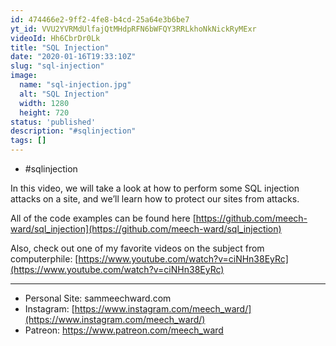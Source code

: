 ```yaml
---
id: 474466e2-9ff2-4fe8-b4cd-25a64e3b6be7
yt_id: VVU2YVRMdUlfajQtMHdpRFN6bWFQY3RRLkhoNkNickRyMExr
videoId: Hh6CbrDr0Lk
title: "SQL Injection"
date: "2020-01-16T19:33:10Z"
slug: "sql-injection"
image: 
  name: "sql-injection.jpg"
  alt: "SQL Injection"
  width: 1280
  height: 720
status: 'published'
description: "#sqlinjection"
tags: []
---
```


* #sqlinjection

In this video, we will take a look at how to perform some SQL injection attacks on a site, and we’ll learn how to protect our sites from attacks.

All of the code examples can be found here [https://github.com/meech-ward/sql_injection](https://github.com/meech-ward/sql_injection)

Also, check out one of my favorite videos on the subject from computerphile: [https://www.youtube.com/watch?v=ciNHn38EyRc](https://www.youtube.com/watch?v=ciNHn38EyRc)

---

* Personal Site: sammeechward.com
* Instagram: [https://www.instagram.com/meech_ward/](https://www.instagram.com/meech_ward/)
* Patreon: https://www.patreon.com/meech_ward
